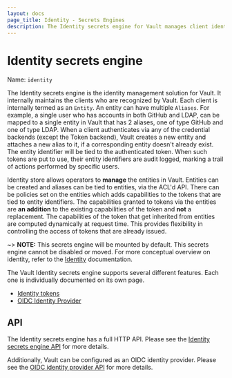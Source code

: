 ```yaml
---
layout: docs
page_title: Identity - Secrets Engines
description: The Identity secrets engine for Vault manages client identities.
---
```


# Identity secrets engine

Name: `identity`

The Identity secrets engine is the identity management solution for Vault. It
internally maintains the clients who are recognized by Vault. Each client is
internally termed as an `Entity`. An entity can have multiple `Aliases`. For
example, a single user who has accounts in both GitHub and LDAP, can be mapped
to a single entity in Vault that has 2 aliases, one of type GitHub and one of
type LDAP. When a client authenticates via any of the credential backends
(except the Token backend), Vault creates a new entity and attaches a new
alias to it, if a corresponding entity doesn't already exist. The entity identifier will
be tied to the authenticated token. When such tokens are put to use, their
entity identifiers are audit logged, marking a trail of actions performed by
specific users.

Identity store allows operators to **manage** the entities in Vault. Entities
can be created and aliases can be tied to entities, via the ACL'd API. There
can be policies set on the entities which adds capabilities to the tokens that
are tied to entity identifiers. The capabilities granted to tokens via the
entities are **an addition** to the existing capabilities of the token and
**not** a replacement. The capabilities of the token that get inherited from
entities are computed dynamically at request time. This provides flexibility in
controlling the access of tokens that are already issued.

~> **NOTE:** This secrets engine will be mounted by default. This secrets engine
cannot be disabled or moved. For more conceptual overview on identity, refer to
the [Identity](/docs/concepts/identity) documentation.

The Vault Identity secrets engine supports several different features. Each
one is individually documented on its own page.

- [Identity tokens](/docs/secrets/identity/identity-token)
- [OIDC Identity Provider](/docs/secrets/identity/oidc-provider)

## API

The Identity secrets engine has a full HTTP API. Please see the
[Identity secrets engine API](/api-docs/secret/identity) for more
details.

Additionally, Vault can be configured as an OIDC identity provider. Please see
the [OIDC identity provider API](/api-docs/secret/identity/oidc-provider) for
more details.
